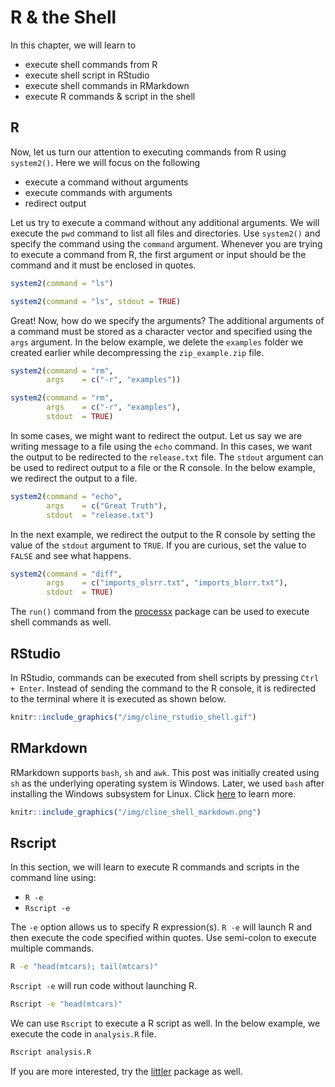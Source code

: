 # R & the Shell {#others2}

In this chapter, we will learn to 

- execute shell commands from R
- execute shell script in RStudio
- execute shell commands in RMarkdown
- execute R commands & script in the shell

## R 

Now, let us turn our attention to executing commands from R using `system2()`. 
Here we will focus on the following

- execute a command without arguments
- execute commands with arguments
- redirect output

Let us try to execute a command without any additional arguments. We will execute the `pwd` command to list all files and directories. Use `system2()` and specify the command using the `command` argument. Whenever you are trying to execute a command from R, the first argument or input should be the command and it must be enclosed in quotes.

```r
system2(command = "ls")
```

```r
system2(command = "ls", stdout = TRUE)
```

Great! Now, how do we specify the arguments? The additional arguments of a 
command must be stored as a character vector and specified using the `args`
argument. In the below example, we delete the `examples` folder we created earlier while decompressing the `zip_example.zip` file.

```r
system2(command = "rm",
        args    = c("-r", "examples"))
```

```r
system2(command = "rm",
        args    = c("-r", "examples"),
        stdout  = TRUE)
```

In some cases, we might want to redirect the output. Let us say we are writing 
message to a file using the `echo` command. In this cases, we want the output 
to be redirected to the `release.txt` file. The `stdout` argument can be used to redirect output to a file or the R console. In the below example, we redirect the output to a file.

```r
system2(command = "echo", 
        args    = c("Great Truth"), 
        stdout  = "release.txt")
```

In the next example, we redirect the output to the R console by setting the value of the `stdout` argument to `TRUE`. If you are curious, set the value to `FALSE` and see what happens.

```r
system2(command = "diff", 
        args    = c("imports_olsrr.txt", "imports_blorr.txt"),  
        stdout  = TRUE)
```

The `run()` command from the [processx](https://processx.r-lib.org/) package can be used to execute shell commands as well.

## RStudio 

In RStudio, commands can be executed from shell scripts by pressing `Ctrl + Enter`. Instead of sending the command to the R console, it is redirected to 
the terminal where it is executed as shown below.

```r
knitr::include_graphics("/img/cline_rstudio_shell.gif")
```

## RMarkdown 

RMarkdown supports `bash`, `sh` and `awk`. This post was initially  created using `sh` as the underlying operating system is Windows. Later, we used `bash` after installing the Windows subsystem for Linux. Click [here](https://bookdown.org/yihui/rmarkdown/language-engines.html#shell-scripts) to learn more.

```r
knitr::include_graphics("/img/cline_shell_markdown.png")
```

## Rscript

In this section, we will learn to execute R commands and scripts in the command line using:

- `R -e`
- `Rscript -e`

The `-e` option allows us to specify R expression(s). `R -e` will launch R and then execute the code specified within quotes. Use semi-colon to execute multiple commands.

```sh
R -e "head(mtcars); tail(mtcars)"
```

`Rscript -e` will run code without launching R.

```sh
Rscript -e "head(mtcars)"
```

We can use `Rscript` to execute a R script as well. In the below example, we execute the code in `analysis.R` file. 

```sh
Rscript analysis.R
```

If you are more interested, try the [littler](https://cran.r-project.org/package=littler) package as well.
